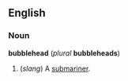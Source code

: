 ==English==
=== Noun ===
'''bubblehead''' (''plural'' '''bubbleheads''')

#(''slang'') A [[submariner]].